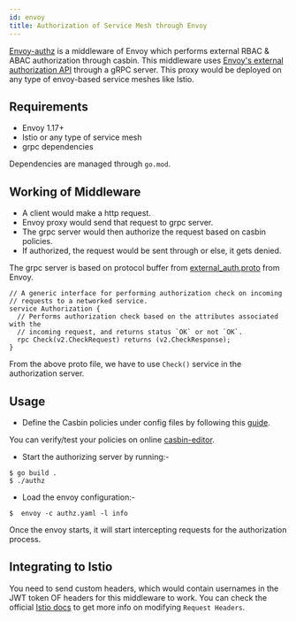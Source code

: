 ```yaml
---
id: envoy
title: Authorization of Service Mesh through Envoy
---
```




[Envoy-authz](https://github.com/casbin/envoy-authz) is a middleware of Envoy which performs external RBAC & ABAC authorization through casbin. This middleware uses [Envoy's external authorization API](https://www.envoyproxy.io/docs/envoy/latest/intro/arch_overview/security/ext_authz_filter.html) through a gRPC server. This proxy would be deployed on any type of envoy-based service meshes like Istio.

## Requirements

- Envoy 1.17+ 
- Istio or any type of service mesh
- grpc dependencies

Dependencies are managed through `go.mod`.

## Working of Middleware

- A client would make a http request.
- Envoy proxy would send that request to grpc server.
- The grpc server would then authorize the request based on casbin policies.
- If authorized, the request would be sent through or else, it gets denied.

The grpc server is based on protocol buffer from [external_auth.proto](https://github.com/envoyproxy/envoy/blob/master/api/envoy/service/auth/v2alpha/external_auth.proto) from Envoy.

```
// A generic interface for performing authorization check on incoming
// requests to a networked service.
service Authorization {
  // Performs authorization check based on the attributes associated with the
  // incoming request, and returns status `OK` or not `OK`.
  rpc Check(v2.CheckRequest) returns (v2.CheckResponse);
}
```
From the above proto file, we have to use `Check()` service in the authorization server.

## Usage
- Define the Casbin policies under config files by following this [guide](/docs/how-it-works).

You can verify/test your policies on online [casbin-editor](https://casbin.io/editor/).

- Start the authorizing server by running:-
```
$ go build .
$ ./authz 
```
- Load the envoy configuration:-
```
$  envoy -c authz.yaml -l info
```
Once the envoy starts, it will start intercepting requests for the authorization process.

## Integrating to Istio
You need to send custom headers, which would contain usernames in the JWT token OF headers for this middleware to work. You can check the official [Istio docs](https://istio.io/v1.4/docs/tasks/policy-enforcement/control-headers/) to get more info on modifying `Request Headers`.